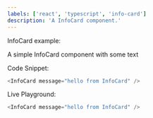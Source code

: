 ```yaml
---
labels: ['react', 'typescript', 'info-card']
description: 'A InfoCard component.'
---
```



InfoCard example:

A simple InfoCard component with some text

Code Snippet:

```js
<InfoCard message="hello from InfoCard" />
```

Live Playground:

```js live
<InfoCard message="hello from InfoCard" />
```
